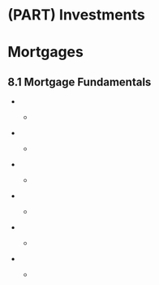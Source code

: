 
#  (PART) Investments {-}

#  Mortgages


##  8.1  Mortgage Fundamentals {-}

*  
    *
<p>&nbsp;</p>


*  
    *
<p>&nbsp;</p>


*  
    *
<p>&nbsp;</p>


*  
    *
<p>&nbsp;</p>


*  
    *
<p>&nbsp;</p>


*  
    *
<p>&nbsp;</p>



